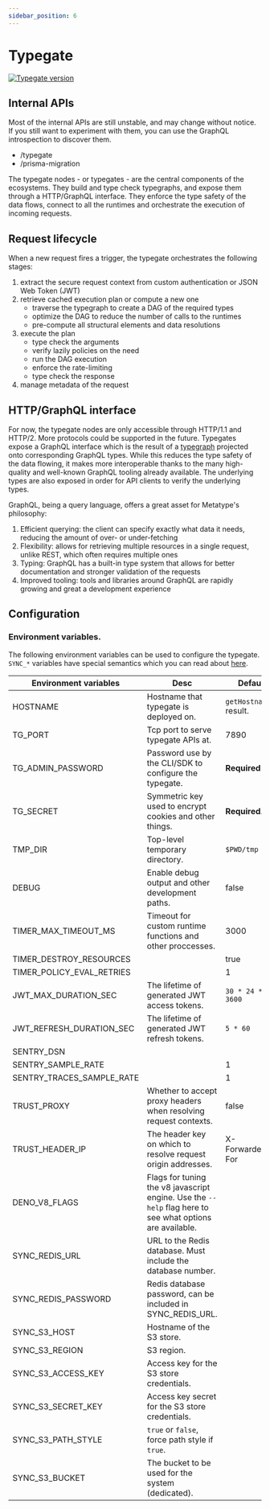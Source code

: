 ```yaml
---
sidebar_position: 6
---
```



# Typegate

[![Typegate version](https://ghcr-badge.deta.dev/metatypedev/typegate/latest_tag?trim=major&label=typegate)](https://github.com/metatypedev/metatype/pkgs/container/typegate)

<InstallTypegate />

## Internal APIs

Most of the internal APIs are still unstable, and may change without notice. If you still want to experiment with them, you can use the GraphQL introspection to discover them.

- /typegate
- /prisma-migration

The typegate nodes - or typegates - are the central components of the ecosystems. They build and type check typegraphs, and expose them through a HTTP/GraphQL interface. They enforce the type safety of the data flows, connect to all the runtimes and orchestrate the execution of incoming requests.

## Request lifecycle

When a new request fires a trigger, the typegate orchestrates the following stages:

1. extract the secure request context from custom authentication or JSON Web Token (JWT)
1. retrieve cached execution plan or compute a new one
   - traverse the typegraph to create a DAG of the required types
   - optimize the DAG to reduce the number of calls to the runtimes
   - pre-compute all structural elements and data resolutions
1. execute the plan
   - type check the arguments
   - verify lazily policies on the need
   - run the DAG execution
   - enforce the rate-limiting
   - type check the response
1. manage metadata of the request

## HTTP/GraphQL interface

For now, the typegate nodes are only accessible through HTTP/1.1 and HTTP/2. More protocols could be supported in the future. Typegates expose a GraphQL interface which is the result of a [typegraph](./typegraph) projected onto corresponding GraphQL types. While this reduces the type safety of the data flowing, it makes more interoperable thanks to the many high-quality and well-known GraphQL tooling already available. The underlying types are also exposed in order for API clients to verify the underlying types.

GraphQL, being a query language, offers a great asset for Metatype's philosophy:

1. Efficient querying: the client can specify exactly what data it needs, reducing the amount of over- or under-fetching
2. Flexibility: allows for retrieving multiple resources in a single request, unlike REST, which often requires multiple ones
3. Typing: GraphQL has a built-in type system that allows for better documentation and stronger validation of the requests
4. Improved tooling: tools and libraries around GraphQL are rapidly growing and great a development experience


## Configuration

### Environment variables.

The following environment variables can be used to configure the typegate. `SYNC_*` variables have special semantics which you can read about [here](/docs/reference/typegate/synchronization).

| Environment variables     | Desc                                                                                                     | Default                 |
| ------------------------- | -------------------------------------------------------------------------------------------------------- | ----------------------- |
| HOSTNAME                  | Hostname that typegate is deployed on.                                                                   | `getHostname()` result. |
| TG_PORT                   | Tcp port to serve typegate APIs at.                                                                      | 7890                    |
| TG_ADMIN_PASSWORD         | Password use by the CLI/SDK to configure the typegate.                                                   | **Required**            |
| TG_SECRET                 | Symmetric key used to encrypt cookies and other things.                                                  | **Required**.           |
| TMP_DIR                   | Top-level temporary directory.                                                                           | `$PWD/tmp`              |
| DEBUG                     | Enable debug output and other development paths.                                                         | false                   |
| TIMER_MAX_TIMEOUT_MS      | Timeout for custom runtime functions and other proccesses.                                               | 3000                    |
| TIMER_DESTROY_RESOURCES   |                                                                                                          | true                    |
| TIMER_POLICY_EVAL_RETRIES |                                                                                                          | 1                       |
| JWT_MAX_DURATION_SEC      | The lifetime of generated JWT access tokens.                                                             | `30 * 24 * 3600`        |
| JWT_REFRESH_DURATION_SEC  | The lifetime of generated JWT refresh tokens.                                                            | `5 * 60`                |
| SENTRY_DSN                |                                                                                                          |                         |
| SENTRY_SAMPLE_RATE        |                                                                                                          | 1                       |
| SENTRY_TRACES_SAMPLE_RATE |                                                                                                          | 1                       |
| TRUST_PROXY               | Whether to accept proxy headers when resolving request contexts.                                         | false                   |
| TRUST_HEADER_IP           | The header key on which to resolve request origin addresses.                                             | X-Forwarded-For         |
| DENO_V8_FLAGS             | Flags for tuning the v8 javascript engine. Use the `--help` flag here to see what options are available. |                         |
| SYNC_REDIS_URL            | URL to the Redis database. Must include the database number.                                             |                         |
| SYNC_REDIS_PASSWORD       | Redis database password, can be included in SYNC_REDIS_URL.                                              |                         |
| SYNC_S3_HOST              | Hostname of the S3 store.                                                                                |                         |
| SYNC_S3_REGION            | S3 region.                                                                                               |                         |
| SYNC_S3_ACCESS_KEY        | Access key for the S3 store credentials.                                                                 |                         |
| SYNC_S3_SECRET_KEY        | Access key secret for the S3 store credentials.                                                          |                         |
| SYNC_S3_PATH_STYLE        | `true` or `false`, force path style if `true`.                                                           |                         |
| SYNC_S3_BUCKET            | The bucket to be used for the system (dedicated).                                                        |                         |

